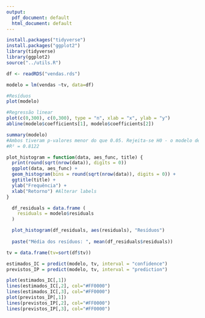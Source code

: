 ```yaml
---
output:
  pdf_document: default
  html_document: default
---
```


```r
install.packages("tidyverse")
install.packages("ggplot2")
library(tidyverse)
library(ggplot2)
source("../utils.R")
```

```r
df <- readRDS("vendas.rds")
```

```r
modelo = lm(vendas ~tv, data=df)

#Resíduos
plot(modelo)

#Regressão linear
plot(c(0,300), c(0,300), type = "n", xlab = "x", ylab = "y")
abline(modelo$coefficients[1], modelo$coefficients[2])
```

```r
summary(modelo)
#Ambos tiveram p-valores menor do que 0.05. Rejeita-se H0 - o modelo de regressão È significativo
#R² = 0.8122
```

```r
plot_histogram = function(data, aes_func, title) {
  print(round(sqrt(nrow(data)), digits = 0))
  ggplot(data, aes_func) +
  geom_histogram(bins = round(sqrt(nrow(data)), digits = 0)) +
  ggtitle(title) + 
  ylab("Frequência") +
  xlab("Retorno") #Alterar labels
}
```

```r
  df_residuals = data.frame (
    residuals = modelo$residuals
  )

  plot_histogram(df_residuals, aes(residuals), "Resíduos")
  
  paste("Média dos resíduos: ", mean(df_residuals$residuals))
```

```r
tv = data.frame(tv=sort(df$tv))

estimados_IC = predict(modelo, tv, interval = "confidence")
previstos_IP = predict(modelo, tv, interval = "prediction")

plot(estimados_IC[,1])
lines(estimados_IC[,2], col="#FF0000")
lines(estimados_IC[,3], col="#FF0000")
plot(previstos_IP[,1])
lines(previstos_IP[,2], col="#FF0000")
lines(previstos_IP[,3], col="#FF0000")
```
